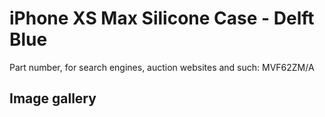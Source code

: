 
# iPhone XS Max Silicone Case - Delft Blue

Part number, for search engines, auction websites and such: MVF62ZM/A

## Image gallery

<div style={{ width: "768px" }}>
  <GalleryComponent
    images={[
      {
        original: "/everysource/MVF62.png",
        thumbnail: "/everypreview/MVF62.png",
      },
      {
        original: "/everysource/MVF62_AV1_GOLD.png",
        thumbnail: "/everypreview/MVF62_AV1_GOLD.png",
      },
      {
        original: "/everysource/MVF62_AV1_SILVER.png",
        thumbnail: "/everypreview/MVF62_AV1_SILVER.png",
      },
      {
        original: "/everysource/MVF62_AV1_SPACE_GRAY.png",
        thumbnail: "/everypreview/MVF62_AV1_SPACE_GRAY.png",
      },
      {
        original: "/everysource/MVF62_AV2.png",
        thumbnail: "/everypreview/MVF62_AV2.png",
      }
    ]}
  />
</div>